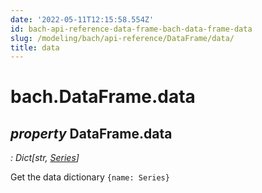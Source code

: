 ```yaml
---
date: '2022-05-11T12:15:58.554Z'
id: bach-api-reference-data-frame-bach-data-frame-data
slug: /modeling/bach/api-reference/DataFrame/data/
title: data
---
```


# bach.DataFrame.data

<div className="property">

## <span className="type-annotation"><em>property </em></span> <span className="additional-name">DataFrame.</span><span className="name">data</span>

<span className="type-annotation"><em>

: Dict[str, [Series](/modeling/bach/api-reference/Series/index.mdx)]

</em></span> 


<div className="content">

Get the data dictionary `{name: Series}`


</div>


</div>
